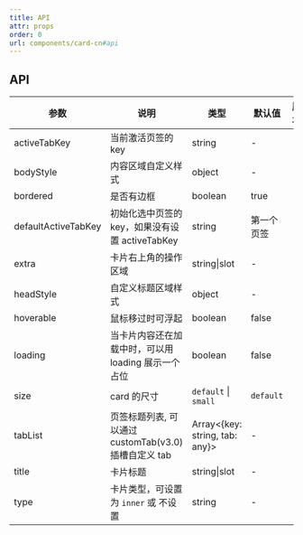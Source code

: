 ```yaml
---
title: API
attr: props
order: 0
url: components/card-cn#api
---
```


## API

| 参数 | 说明 | 类型 | 默认值 | 版本 |
| --- | --- | --- | --- | --- |
| activeTabKey | 当前激活页签的 key | string | - |  |
| bodyStyle | 内容区域自定义样式 | object | - |  |
| bordered | 是否有边框 | boolean | true |  |
| defaultActiveTabKey | 初始化选中页签的 key，如果没有设置 activeTabKey | string | 第一个页签 |  |
| extra | 卡片右上角的操作区域 | string\|slot | - |  |
| headStyle | 自定义标题区域样式 | object | - |  |
| hoverable | 鼠标移过时可浮起 | boolean | false |  |
| loading | 当卡片内容还在加载中时，可以用 loading 展示一个占位 | boolean | false |  |
| size | card 的尺寸 | `default` \| `small` | `default` |  |
| tabList | 页签标题列表, 可以通过 customTab(v3.0) 插槽自定义 tab | Array&lt;{key: string, tab: any}> | - |  |
| title | 卡片标题 | string\|slot | - |  |
| type | 卡片类型，可设置为 `inner` 或 不设置 | string | - |  |
